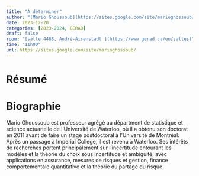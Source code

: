 ```yaml
---
title: "À déterminer"
author: "[Mario Ghoussoub](https://sites.google.com/site/marioghossoub/)"
date: 2023-12-20
categories: [2023-2024, GERAD]
draft: false
room: "[salle 4488, André-Aisenstadt ](https://www.gerad.ca/en/salles)"
time: "11h00"
url: https://sites.google.com/site/marioghossoub/
---
```


# Résumé

# Biographie

Mario Ghoussoub est professeur agrégé au départment de statistique et science actuarielle de l'Université de Waterloo, où il a obtenu son doctorat en 2011 avant de faire un stage postdoctoral à l'Université de Montréal. Après un passage à Imperial College, il est revenu à Waterloo. Ses intérêts de recherches portent principalement sur l'incertitude entourant les modèles et la théorie du choix sous incertitude et ambiguité, avec applications en assurance, mesures de risques et gestion, finance comportementale quantitative et la théorie du partage du risque.
